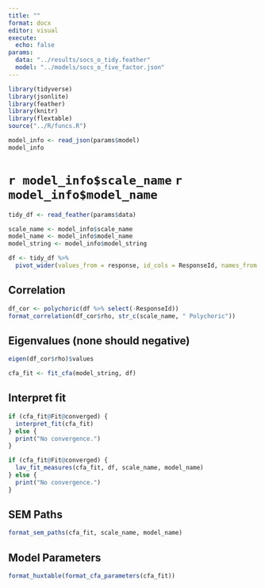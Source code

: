 ```yaml
---
title: ""
format: docx
editor: visual
execute: 
  echo: false
params:
  data: "../results/socs_o_tidy.feather"
  model: "../models/socs_o_five_factor.json"
---
```


```r
library(tidyverse)
library(jsonlite)
library(feather)
library(knitr)
library(flextable)
source("../R/funcs.R")
```
```r
model_info <- read_json(params$model)
model_info
```

# `r model_info$scale_name` `r model_info$model_name`

```r
tidy_df <- read_feather(params$data)
```

```r
scale_name <- model_info$scale_name
model_name <- model_info$model_name
model_string <- model_info$model_string
```


```r
df <- tidy_df %>% 
  pivot_wider(values_from = response, id_cols = ResponseId, names_from = item)
```

## Correlation

```r
df_cor <- polychoric(df %>% select(-ResponseId))
format_correlation(df_cor$rho, str_c(scale_name, " Polychoric"))
```

## Eigenvalues (none should negative)

```r
eigen(df_cor$rho)$values
```

```r
cfa_fit <- fit_cfa(model_string, df)
```


## Interpret fit

```r
if (cfa_fit@Fit@converged) {
  interpret_fit(cfa_fit)
} else {
  print("No convergence.")
}

```


```r
if (cfa_fit@Fit@converged) {
  lav_fit_measures(cfa_fit, df, scale_name, model_name)
} else {
  print("No convergence.")
}
```

## SEM Paths

```r
format_sem_paths(cfa_fit, scale_name, model_name)
```

## Model Parameters

```r
format_huxtable(format_cfa_parameters(cfa_fit))
```
